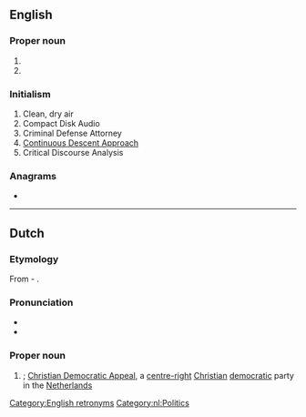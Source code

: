 {{also|CdA}}
==English==

===Proper noun===
{{en-proper noun}}

# {{initialism of|lang=en||Canadian Dental Association}}
# {{initialism of|lang=en||Copper Development Association}}

===Initialism===
{{wikipedia}}
{{en-initialism}}

# Clean, dry air
# Compact Disk Audio
# Criminal Defense Attorney
# [[w:Continuous Descent Approach|Continuous Descent Approach]]
# Critical Discourse Analysis

===Anagrams===
* {{anagrams|en|a=acd|ACD|ADC|CAD|D.Ac.|DAC|DAc|DAc.|DCA|cad|cad.}}

[[Category:English retronyms]]

----

==Dutch==

===Etymology===
From {{m|nl|christen|Christen}}-{{m|nl|democratisch|Democratisch}} {{m|nl|appèl|Appèl}}.

===Pronunciation===
* {{IPA|lang=nl|/seːdeːˈaː/}}
* {{audio|Nl-CDA.ogg|Audio|lang=nl}}

===Proper noun===
{{nl-proper noun|n}}

# {{initialism of|[[christendemocratisch|Christen-Democratisch]] [[appel|Appel]]|lang=nl}}; [[w:Christian Democratic Appeal|Christian Democratic Appeal]], a [[centre-right]] [[Christian]] [[democratic]] party in the [[Netherlands]]

[[Category:nl:Politics]]